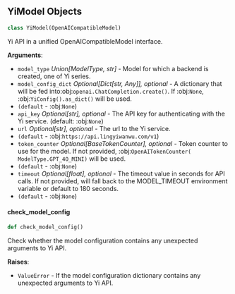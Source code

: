 <a id="camel.models.yi_model"></a>

<a id="camel.models.yi_model.YiModel"></a>

## YiModel Objects

```python
class YiModel(OpenAICompatibleModel)
```

Yi API in a unified OpenAICompatibleModel interface.

**Arguments**:

- `model_type` _Union[ModelType, str]_ - Model for which a backend is
  created, one of Yi series.
- `model_config_dict` _Optional[Dict[str, Any]], optional_ - A dictionary
  that will be fed into:obj:`openai.ChatCompletion.create()`. If
  :obj:`None`, :obj:`YiConfig().as_dict()` will be used.
- `(default` - :obj:`None`)
- `api_key` _Optional[str], optional_ - The API key for authenticating with
  the Yi service. (default: :obj:`None`)
- `url` _Optional[str], optional_ - The url to the Yi service.
- `(default` - :obj:`https://api.lingyiwanwu.com/v1`)
- `token_counter` _Optional[BaseTokenCounter], optional_ - Token counter to
  use for the model. If not provided, :obj:`OpenAITokenCounter(
  ModelType.GPT_4O_MINI)` will be used.
- `(default` - :obj:`None`)
- `timeout` _Optional[float], optional_ - The timeout value in seconds for
  API calls. If not provided, will fall back to the MODEL_TIMEOUT
  environment variable or default to 180 seconds.
- `(default` - :obj:`None`)

<a id="camel.models.yi_model.YiModel.check_model_config"></a>

#### check\_model\_config

```python
def check_model_config()
```

Check whether the model configuration contains any
unexpected arguments to Yi API.

**Raises**:

- `ValueError` - If the model configuration dictionary contains any
  unexpected arguments to Yi API.

